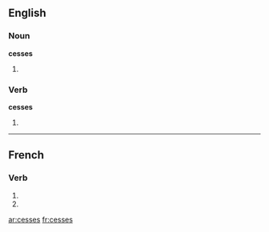 {{see|cessés}}
==English==

===Noun===
'''cesses'''

# {{plural of|cess}}

===Verb===
'''cesses'''

# {{third person singular of|cess}}

----

==French==

===Verb===
{{fr-verb-form}}

# {{form of|[[second-person|Second-person]] [[singular]] [[present indicative]]|[[cesser#French|cesser]]|lang=French}}
# {{form of|Second-person singular [[present subjunctive]]|cesser#French|cesser|lang=French}}

[[ar:cesses]]
[[fr:cesses]]